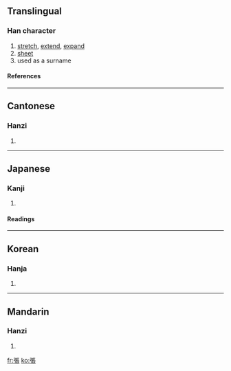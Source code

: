 {{see|张}}

==Translingual==
===Han character===
{{Han char|rn=57|rad=弓|as=08|sn=11|four=1123<sub>2</sub>|canj=弓尸一女 (NSMV)}}
# [[stretch]], [[extend]], [[expand]]
# [[sheet]]
# used as a surname
====References====
{{Han ref|kx=0359.190|dkj=09812|dj=0675.330|hdz=20997.050|uh=5F35|ud=24373|bh=B169|bd=45417}}
----
==Cantonese==
===Hanzi===
{{yue-hanzi|jyut=|y=jeung1}}
# {{defn|Cantonese}}
----
==Japanese==

===Kanji===
{{ja-kanji|grade=5|rs=弓08}}
# {{defn|Japanese}} 
====Readings====
{{ja-readings|on=[[ちょう]] (chō)|kun=[[はる]] (haru), [[はり]] (hari)}}
----
==Korean==
===Hanja===
{{ko-hanja|hangeul=[[장]]|eumhun=|rv=jang|mr=chang|y=cang}}
# {{defn|Korean}}
----
==Mandarin==
===Hanzi===
{{cmn-hanzi|sim=张|pin=[[zhāng]] (zhang1)|wg=chang<sup>1</sup>}}
# {{defn|Mandarin}}

[[fr:張]]
[[ko:張]]